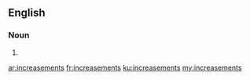 ==English==

===Noun===
{{head|en|plural}}

# {{plural of|increasement|lang=en|nocat=1}}

[[ar:increasements]]
[[fr:increasements]]
[[ku:increasements]]
[[my:increasements]]